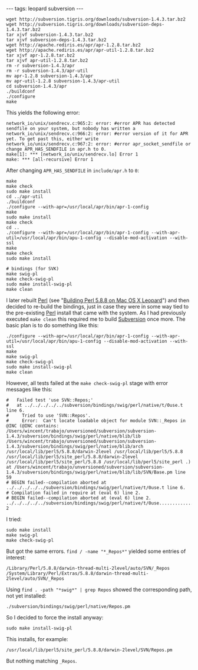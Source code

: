 ---
tags: leopard subversion
---
<pre>wget http://subversion.tigris.org/downloads/subversion-1.4.3.tar.bz2
wget http://subversion.tigris.org/downloads/subversion-deps-1.4.3.tar.bz2
tar xjvf subversion-1.4.3.tar.bz2
tar xjvf subversion-deps-1.4.3.tar.bz2
wget http://apache.rediris.es/apr/apr-1.2.8.tar.bz2
wget http://apache.rediris.es/apr/apr-util-1.2.8.tar.bz2
tar xjvf apr-1.2.8.tar.bz2
tar xjvf apr-util-1.2.8.tar.bz2
rm -r subversion-1.4.3/apr
rm -r subversion-1.4.3/apr-util
mv apr-1.2.8 subversion-1.4.3/apr
mv apr-util-1.2.8 subversion-1.4.3/apr-util
cd subversion-1.4.3/apr
./buildconf
./configure
make</pre>

This yields the following error:

<pre>network_io/unix/sendrecv.c:965:2: error: #error APR has detected sendfile on your system, but nobody has written a
network_io/unix/sendrecv.c:966:2: error: #error version of it for APR yet. To get past this, either write
network_io/unix/sendrecv.c:967:2: error: #error apr_socket_sendfile or change APR_HAS_SENDFILE in apr.h to 0.
make[1]: *** [network_io/unix/sendrecv.lo] Error 1
make: *** [all-recursive] Error 1</pre>

After changing <tt>APR_HAS_SENDFILE</tt> in <tt>include/apr.h</tt> to <tt>0</tt>:

<pre>make
make check
sudo make install
cd ../apr-util
./buildconf
./configure --with-apr=/usr/local/apr/bin/apr-1-config 
make
sudo make install
make check
cd ..
./configure --with-apr=/usr/local/apr/bin/apr-1-config --with-apr-util=/usr/local/apr/bin/apu-1-config --disable-mod-activation --with-ssl
make
make check
sudo make install

# bindings (for SVK)
make swig-pl
make check-swig-pl
sudo make install-swig-pl
make clean</pre>

I later rebuilt [[Perl]] (see "[[Building Perl 5.8.8 on Mac OS X Leopard]]") and then decided to re-build the bindings, just in case they were in some way tied to the pre-existing [[Perl]] install that came with the system. As I had previously executed <tt>make clean</tt> this required me to build [[Subversion]] once more. The basic plan is to do something like this:

<pre>./configure --with-apr=/usr/local/apr/bin/apr-1-config --with-apr-util=/usr/local/apr/bin/apu-1-config --disable-mod-activation --with-ssl
make
make swig-pl
make check-swig-pl
sudo make install-swig-pl
make clean</pre>

However, all tests failed at the <tt>make check-swig-pl</tt> stage with error messages like this:

<pre>#   Failed test 'use SVN::Repos;'
#   at ../../../../../subversion/bindings/swig/perl/native/t/0use.t line 6.
#     Tried to use 'SVN::Repos'.
#     Error:  Can't locate loadable object for module SVN::_Repos in @INC (@INC contains: /Users/wincent/trabajo/unversioned/subversion/subversion-1.4.3/subversion/bindings/swig/perl/native/blib/lib /Users/wincent/trabajo/unversioned/subversion/subversion-1.4.3/subversion/bindings/swig/perl/native/blib/arch /usr/local/lib/perl5/5.8.8/darwin-2level /usr/local/lib/perl5/5.8.8 /usr/local/lib/perl5/site_perl/5.8.8/darwin-2level /usr/local/lib/perl5/site_perl/5.8.8 /usr/local/lib/perl5/site_perl .) at /Users/wincent/trabajo/unversioned/subversion/subversion-1.4.3/subversion/bindings/swig/perl/native/blib/lib/SVN/Base.pm line 59
# BEGIN failed--compilation aborted at ../../../../../subversion/bindings/swig/perl/native/t/0use.t line 6.
# Compilation failed in require at (eval 6) line 2.
# BEGIN failed--compilation aborted at (eval 6) line 2.
../../../../../subversion/bindings/swig/perl/native/t/0use.............NOK 2</pre>

I tried:

<pre>sudo make install
make swig-pl
make check-swig-pl</pre>

But got the same errors. <tt>find / -name "*_Repos*"</tt> yielded some entries of interest:

<pre>/Library/Perl/5.8.8/darwin-thread-multi-2level/auto/SVN/_Repos
/System/Library/Perl/Extras/5.8.8/darwin-thread-multi-2level/auto/SVN/_Repos</pre>

Using <tt>find . -path "*swig*" | grep Repos</tt> showed the corresponding path, not yet installed:

<pre>./subversion/bindings/swig/perl/native/Repos.pm</pre>

So I decided to force the install anyway:

<pre>sudo make install-swig-pl</pre>

This installs, for example:

<pre>/usr/local/lib/perl5/site_perl/5.8.8/darwin-2level/SVN/Repos.pm</pre>

But nothing matching <tt>_Repos</tt>.

